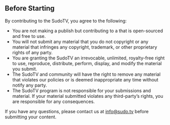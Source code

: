 ## Before Starting

By contributing to the SudoTV, you agree to the following:

- You are not making a publish but contributing to a that is open-sourced and free to use.
- You will not submit any material that you do not copyright or any material that infringes any copyright, trademark, or other proprietary rights of any party.
- You are granting the SudoTV an irrevocable, unlimited, royalty-free right to use, reproduce, distribute, perform, display, and modify the material you submit.
- The SudoTV and community will have the right to remove any material that violates our policies or is deemed inappropriate any time without notify any party.
- The SudoTV program is not responsible for your submissions and material. If your material submitted violates any third-party’s rights, you are responsible for any consequences.

If you have any questions, please contact us at [info@sudo.tv](mailto:info@sudo.tv) before submitting your content.
